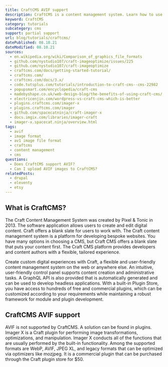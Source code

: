 ```yaml
---
title: CraftCMS AVIF support
description: CraftCMS is a content management system. Learn how to use AVIF images within CraftCMS.
keyword: CraftCMS
category: tutorials
subcategory: cms
support: partial support
url: blog/tutorials/craftcms/
datePublished: 08.10.21
dateModified: 08.10.21
sources:
  - en.wikipedia.org/wiki/Comparison_of_graphics_file_formats
  - github.com/nystudio107/craft-imageoptimize/issues/225
  - github.com/nystudio107/craft-imageoptimize
  - craftcms.com/docs/getting-started-tutorial/
  - craftcms.com/
  - craftcms.com/docs/3.x/
  - code.tutsplus.com/tutorials/introduction-to-craft-cms--cms-22982
  - popupsmart.com/encyclopedia/craft-cms
  - madebyshape.co.uk/web-design-blog/the-benefits-of-using-craft-cms/
  - electricenjin.com/wordpress-vs-craft-cms-which-is-better
  - plugins.craftcms.com/imager-x
  - plugins.craftcms.com/imager
  - github.com/spacecatninja/craft-imager-x
  - docs.imgix.com/libraries/imager-craft
  - imager-x.spacecat.ninja/overview.html
tags:
  - avif
  - image format
  - av1 image file format
  - craftcms
  - content management
  - cms
questions:
  - Does CraftCMS support AVIF?
  - Can I upload AVIF images to CraftCMS?
relatedPosts:
  - drupal
  - eleventy
  - etsy
---
```


## What is CraftCMS?

The Craft Content Management System was created by Pixel & Tonic in 2013. The software application allows users to create and edit digital content. Craft offers a blank slate for users to work with. The Craft content management system is a platform for developing bespoke websites. You have many options in choosing a CMS, but Craft CMS offers a blank slate that puts your content first. The Craft CMS platform provides developers and content authors with a flexible, tailored experience.

Create custom digital experiences with Craft, a flexible and user-friendly content management system on the web or anywhere else. An intuitive, user-friendly control panel supports content creation and administrative tasks. A GraphQL API is also provided that is automatically generated and can be used to develop headless applications. With a built-in Plugin Store, you have access to hundreds of free and commercial plugins, which can be customized according to your requirements while maintaining a robust framework for module and plugin development.

## CraftCMS AVIF support

AVIF is not supported by CraftCMS. A solution can be found in plugins. Imager X is a Craft plugin for performing image transformations, optimizations, and manipulation. Imager X conducts all of the functions that are usually performed by the built-in functionality. Among the supported formats are WebP, AVIF, JPEG XL, and legacy formats that can be optimized via optimizers like mozjpeg. It is a commercial plugin that can be purchased through the Craft plugin store for $50.
